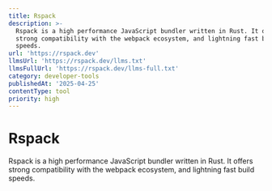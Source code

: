 ```yaml
---
title: Rspack
description: >-
  Rspack is a high performance JavaScript bundler written in Rust. It offers
  strong compatibility with the webpack ecosystem, and lightning fast build
  speeds.
url: 'https://rspack.dev'
llmsUrl: 'https://rspack.dev/llms.txt'
llmsFullUrl: 'https://rspack.dev/llms-full.txt'
category: developer-tools
publishedAt: '2025-04-25'
contentType: tool
priority: high
---
```


# Rspack

Rspack is a high performance JavaScript bundler written in Rust. It offers strong compatibility with the webpack ecosystem, and lightning fast build speeds.
